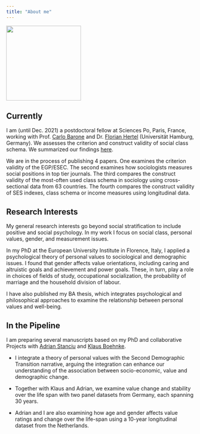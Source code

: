 ```yaml
--- 
title: "About me"
---
```

![](profilepicture.jfif){width=200px}

## Currently
I am (until Dec. 2021) a postdoctoral fellow at Sciences Po, Paris, France, working with Prof. [Carlo Barone](https://www.sciencespo.fr/osc/fr/node/1608.html) and Dr. [Florian Hertel](https://florianhertel.de/en/site-2/) (Universität Hamburg, Germany). We assesses the criterion and construct validity of social class schema. We summarized our findings [here](https://link towebsite).

We are in the process of publishing 4 papers. One examines the criterion validity of the EGP/ESEC. The second examines how sociologists measures social positions in top tier journals. The third compares the construct validity of the most-often used class schema in sociology using cross-sectional data from 63 countries. The fourth compares the construct validity of SES indexes, class schema or income measures using longitudinal data. 

## Research Interests
My general research interests go beyond social stratification to include positive and social psychology. In my work I focus on social class, personal values, gender, and measurement issues. 

In my PhD at the European University Institute in Florence, Italy, I applied a psychological theory of personal values to sociological and demographic issues. I found that gender affects value orientations, including caring and altruistic goals and achievement and power goals. These, in turn, play a role in choices of fields of study, occupational socialization, the probability of marriage and the household division of labour. 

I have also published my BA thesis, which integrates psychological and philosophical approaches to examine the relationship between personal values and well-being. 

## In the Pipeline
I am preparing several manuscripts based on my PhD and collaborative Projects with [Adrian Stanciu](https://adrianstanciu.eu/) and [Klaus Boehnke](https://www.jacobs-university.de/directory/kboehnke). 

* I integrate a theory of personal values with the Second Demographic Transition narrative, arguing the integration can enhance our understanding of the association between socio-economic, value and demographic change.

* Together with Klaus  and Adrian, we examine value change and stability over the 
life span with two panel datasets from Germany, each spanning 30 years. 

* Adrian and I are also examining how age and gender affects value ratings and change over
the life-span using a 10-year longitudinal dataset from the Netherlands. 
